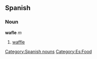 == Spanish ==
=== Noun ===
'''wafle''' ''m''
# [[waffle]]
[[Category:Spanish nouns]]
[[Category:Es:Food]]